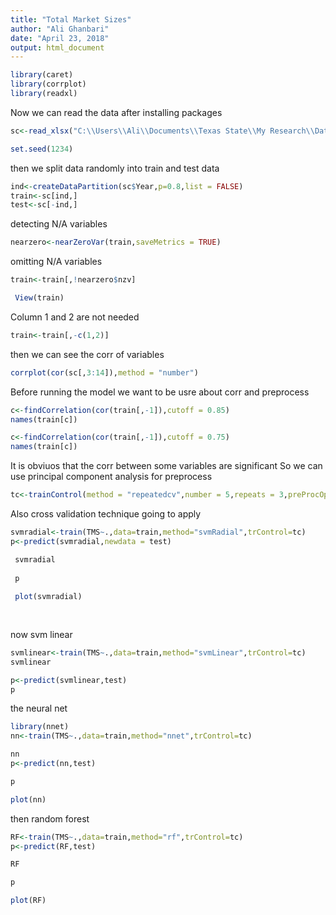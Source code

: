 ---
title: "Total Market Sizes"
author: "Ali Ghanbari"
date: "April 23, 2018"
output: html_document
---

```{r}
library(caret)
library(corrplot)
library(readxl)
```

Now we can read the data after installing packages
```{r}
sc<-read_xlsx("C:\\Users\\Ali\\Documents\\Texas State\\My Research\\Data\\Data preparation\\scissor preparation for market size.xlsx")
```
```{r}
set.seed(1234)
```
then we split data randomly into train and test data
```{r}
ind<-createDataPartition(sc$Year,p=0.8,list = FALSE)
train<-sc[ind,]
test<-sc[-ind,]
```
detecting N/A variables
```{r}
nearzero<-nearZeroVar(train,saveMetrics = TRUE)
```
omitting N/A variables
```{r}
train<-train[,!nearzero$nzv]
```
```{r}
 View(train)
```
Column 1 and 2 are not needed
```{r}
train<-train[,-c(1,2)]
```
then we can see the corr of variables 
```{r}
corrplot(cor(sc[,3:14]),method = "number")
```
Before running the model we want to be usre about corr and preprocess
```{r}
c<-findCorrelation(cor(train[,-1]),cutoff = 0.85)
names(train[c])

c<-findCorrelation(cor(train[,-1]),cutoff = 0.75)
names(train[c])

```
It is obviuos that the corr between some variables are significant
So we can use principal component analysis for preprocess 
```{r}
tc<-trainControl(method = "repeatedcv",number = 5,repeats = 3,preProcOptions = "pca")
```
Also cross validation technique going to apply
```{r}
svmradial<-train(TMS~.,data=train,method="svmRadial",trControl=tc)
p<-predict(svmradial,newdata = test)

 svmradial
 
 p
 
 plot(svmradial)
 
 
```
now svm linear
```{r}
svmlinear<-train(TMS~.,data=train,method="svmLinear",trControl=tc)
svmlinear

p<-predict(svmlinear,test)
p

```

the neural net
```{r}
library(nnet)
nn<-train(TMS~.,data=train,method="nnet",trControl=tc)

nn
p<-predict(nn,test)

p

plot(nn)
```
then random forest
```{r}
RF<-train(TMS~.,data=train,method="rf",trControl=tc)
p<-predict(RF,test)

RF

p

plot(RF)
```

